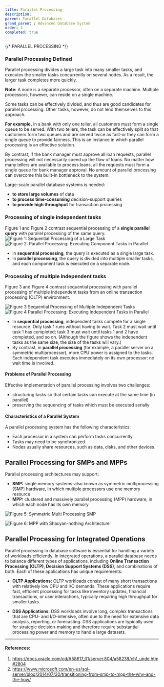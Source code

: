 ```yaml
---
title: Parallel Processing
description:
parent: Parallel Databases
grand_parent : Advanced Database System
order: 1
completed: true
---
```

{/* PARALLEL PROCESSING */}
### Parallel Processing Defined
Parallel processing divides a large task into many smaller tasks, and executes the smaller tasks concurrently on several nodes. As a result, the larger task completes more quickly.

**Note:** A node is a separate processor, often on a separate machine. Multiple processors, however, can reside on a single machine.

Some tasks can be effectively divided, and thus are good candidates for parallel processing. Other tasks, however, do not lend themselves to this approach.

**For example,** in a bank with only one teller, all customers must form a single queue to be served. With two tellers, the task can be effectively split so that customers form two queues and are served twice as fast-or they can form a single queue to provide fairness. This is an instance in which parallel processing is an effective solution.

By contrast, if the bank manager must approve all loan requests, parallel processing will not necessarily speed up the flow of loans. No matter how many tellers are available to process loans, all the requests must form a single queue for bank manager approval. No amount of parallel processing can overcome this built-in bottleneck to the system.

Large-scale parallel database systems is needed:
* **to store large volumes** of data
* **to process time-consuming** decision-support queries
* **to provide high throughput** for transaction processing


### Processing of single independent tasks
Figure 1 and Figure 2 contrast sequential processing of a **single parallel query** with parallel processing of the same query.
![Figure 1: Sequential Processing of a Large Task](https://docs.oracle.com/cd/A58617_01/server.804/a58238/ch1_unda.gif)
![Figure 2: Parallel Processing: Executing Component Tasks in Parallel](https://docs.oracle.com/cd/A58617_01/server.804/a58238/ch1_una1.gif)

* In **sequential processing**, the query is executed as a single large task. 
* In **parallel processing**, the query is divided into multiple smaller tasks, and each component task is executed on a separate node.

### Processing of multiple independent tasks
Figure 3 and Figure 4 contrast sequential processing with parallel processing of multiple independent tasks from an online transaction processing (OLTP) environment.

![Figure 3 Sequential Processing of Multiple Independent Tasks](https://docs.oracle.com/cd/A58617_01/server.804/a58238/ch1_una2.gif)
![Figure 4 Parallel Processing: Executing Independent Tasks in Parallel](https://docs.oracle.com/cd/A58617_01/server.804/a58238/ch1_una3.gif)

* In **sequential processing**, independent tasks compete for a single resource. Only task 1 runs without having to wait. Task 2 must wait until task 1 has completed; task 3 must wait until tasks 1 and 2 have completed, and so on. (Although the figure shows the independent tasks as the same size, the size of the tasks will vary.) 
* By contrast, in **parallel processing** (for example, a parallel server on a symmetric multiprocessor), more CPU power is assigned to the tasks. Each independent task executes immediately on its own processor: no wait time is involved.

#### Problems of Parallel Processing
Effective implementation of parallel processing involves two challenges:
* structuring tasks so that certain tasks can execute at the same time (in parallel)
* preserving the sequencing of tasks which must be executed serially

#### Characteristics of a Parallel System
A parallel processing system has the following characteristics:
* Each processor in a system can perform tasks concurrently.
* Tasks may need to be synchronized.
* Nodes usually share resources, such as data, disks, and other devices.

## Parallel Processing for SMPs and MPPs
Parallel processing architectures may support:
* **SMP:** single memory systems-also known as symmetric multiprocessing (SMP) hardware, in which multiple processors use one memory resource
* **MPP:** clustered and massively parallel processing (MPP) hardware, in which each node has its own memory

![Figure 5: Symmetric Multi Processing SMP](https://www.microsoft.com/en-us/sql-server/blog/wp-content/uploads/2018/03/dpi-jul30-1.jpg)

![Figure 6: MPP with Shacyan-nothing Architecture](https://www.microsoft.com/en-us/sql-server/blog/wp-content/uploads/2018/03/dpi-jul30-2.jpg)

## Parallel Processing for Integrated Operations 

Parallel processing in database software is essential for handling a variety of workloads efficiently. In integrated operations, a parallel database needs to balance different types of applications, including **Online Transaction Processing (OLTP), Decision Support Systems (DSS)**, and combinations of both. Each of these applications has unique requirements:

* **OLTP Applications:**
OLTP workloads consist of many short transactions with relatively low CPU and I/O demands. These applications require fast, efficient processing for tasks like inventory updates, financial transactions, or user interactions, typically requiring high throughput for smaller tasks.

* **DSS Applications:**
DSS workloads involve long, complex transactions that are CPU- and I/O-intensive, often due to the need for extensive data analysis, reporting, or forecasting. DSS applications are typically used for strategic decision-making and therefore require substantial processing power and memory to handle large datasets.

---

#### References: 
1. https://docs.oracle.com/cd/A58617_01/server.804/a58238/ch1_unde.htm#2804
2. https://www.microsoft.com/en-us/sql-server/blog/2014/07/30/transitioning-from-smp-to-mpp-the-why-and-the-how/